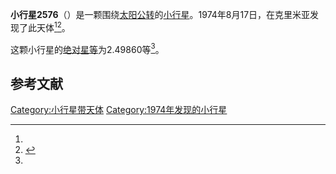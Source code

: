 {{Infobox planet
| bgcolour = #FFFFC0
| name = 2576 Yesenin
| symbol = 
| image = 
| caption = 
| discovery = yes
| discovery_ref = 
| discoverer = {{link-en|柳德米拉·瓦斯列娜·朱然勒娃|Lyudmila Vasilyevna Zhuravleva}}
| discovery_site = [[克里米亚|克里米亚]] 
| discovered = 1974年8月17日
| designations = yes
| mp_name = 
| named_after = 
| alt_names = 1974 QL/ 1957 LC / 1957 MJ / 1966 BQ / 1969 RC2
| mp_category = [[主带小行星|主带小行星]]
| orbit_ref = <ref name="a">[http://ssd.jpl.nasa.gov/sbdb.cgi?sstr=2576 2576 Yesenin] {{Wayback|url=http://ssd.jpl.nasa.gov/sbdb.cgi?sstr=2576 |date=20200820013655 }}，小行星數據庫瀏覽器（JPL Small-Body Database Browser）－[[美国国家航空航天局|美国国家航空航天局]]喷气推进实验室</ref>
| epoch = 2456400.5 (2013年4月18日更新)
| aphelion = {{convert|3.4813508|AU|km|3|abbr=on|lk=out}}
| perihelion = {{convert|2.6955168|AU|km|3|abbr=on}}
| semimajor = {{convert|3.0884338|AU|km|3|abbr=on}}
| eccentricity = 0.1272221
| period = 1982.466516 [[日|日]]<br />5.43[[儒略年|儒略年]]
| avg_speed = 
| inclination = 12.16092
| asc_node = 311.29783
| mean_anomaly = 
| arg_peri = 2.49860
| satellites = 
| physical_characteristics = yes
| dimensions = 
| mass = 
| density = 
| surface_grav = 
| escape_velocity = 
| sidereal_day = 
| axial_tilt = 
| pole_ecliptic_lat = 
| pole_ecliptic_lon = 
| albedo = 
| temperatures= 
| temp_name1 = 
| mean_temp_1 = 
| max_temp_1 = 
| temp_name2 = 
| max_temp_2 = 
| spectral_type = 
| abs_magnitude = 2.49860
}}

'''小行星2576'''（{{lang-en|2576 Yesenin}}）是一颗围绕[[太阳|太阳]][[公转|公转]]的[[小行星|小行星]]。1974年8月17日，{{link-en|柳德米拉·瓦斯列娜·朱然勒娃|Lyudmila Vasilyevna Zhuravleva}}在克里米亚发现了此天体<ref name="a" /><ref>{{cite news|title=小行星列表|url=http://cfa-www.harvard.edu/iau/lists/NumberedMPs.txt|accessdate=2013-07-08|newspaper=哈佛大学|archive-date=2008-05-17|archive-url=https://web.archive.org/web/20080517010638/http://cfa-www.harvard.edu/iau/lists/NumberedMPs.txt|dead-url=no}}</ref>。

这颗小行星的[[绝对星等|绝对星等]]为2.49860等<ref name="a" />。

==参考文献==
{{reflist}}
{{Minor Planet Number|[[小行星2575|小行星2575]]|[[小行星2577|小行星2577]]}}

{{小天体}}

[[Category:小行星带天体|Category:小行星带天体]]
[[Category:1974年发现的小行星|Category:1974年发现的小行星]]

{{asteroid-stub}}